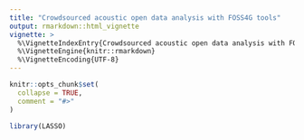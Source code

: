 ```yaml
---
title: "Crowdsourced acoustic open data analysis with FOSS4G tools"
output: rmarkdown::html_vignette
vignette: >
  %\VignetteIndexEntry{Crowdsourced acoustic open data analysis with FOSS4G tools}
  %\VignetteEngine{knitr::rmarkdown}
  %\VignetteEncoding{UTF-8}
---
```


```r
knitr::opts_chunk$set(
  collapse = TRUE,
  comment = "#>"
)
```

```r
library(LASSO)
```
